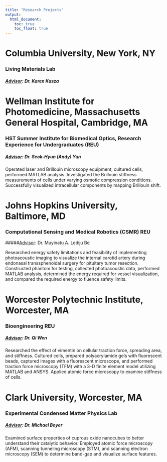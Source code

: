 ```yaml
---
title: "Research Projects"
output: 
  html_document:
    toc: true
    toc_float: true
---
```


# Columbia University, New York, NY
### Living Materials Lab
##### <u>Advisor</u>: Dr. Karen Kasza


# Wellman Institute for Photomedicine, Massachusetts General Hospital, Cambridge, MA
### HST Summer Institute for Biomedical Optics, Research Experience for Undergraduates (REU)  
##### <u>Advisor</u>: Dr. Seok-Hyun (Andy) Yun

Operated laser and Brillouin microscopy equipment, cultured cells, performed MATLAB analysis. Investigated the Brillouin stiffness measurements of cells under varying osmotic compression conditions. Successfully visualized intracellular components by mapping Brillouin shift. 




# Johns Hopkins University, Baltimore, MD 
### Computational Sensing and Medical Robotics (CSMR) REU 
#####<u>Advisor</u>:  Dr. Muyinatu A. Lediju Be

Researched energy safety limitations and feasibility of implementing photoacoustic imaging to visualize the internal carotid artery during endonasal transsphenoidal surgery for pituitary tumor resection. Constructed phantom for testing, collected photoacoustic data, performed MATLAB analysis, determined the energy required for vessel visualization, and compared the required energy to fluence safety limits. 




# Worcester Polytechnic Institute, Worcester, MA
### Bioengineering REU 
##### <u>Advisor</u>: Dr. Qi Wen

Researched the effect of vimentin on cellular traction force, spreading area, and stiffness. Cultured cells, prepared polyacrylamide gels with fluorescent beads, captured images with a fluorescent microscope, and performed traction force microscopy (TFM) with a 3-D finite element model utilizing MATLAB and ANSYS. Applied atomic force microscopy to examine stiffness of cells. 

# Clark University, Worcester, MA
### Experimental Condensed Matter Physics Lab 
##### <u>Advisor</u>: Dr. Michael Boyer 
Examined surface properties of cuprous oxide nanocubes to better understand their catalytic behavior. Employed atomic force microscopy (AFM), scanning tunneling microscopy (STM), and scanning electron microscopy (SEM) to determine band-gap and visualize surface features. 
